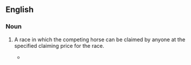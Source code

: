 ==English==

===Noun===
{{en-noun}}
# {{lb|en|horse racing}} A race in which the competing horse can be claimed by anyone at the specified claiming price for the race.
#* {{quote-text|year=1968|author=Marvin B. Scott|title=The Racing Game|page=15|passage=In a '''claiming race''', each horse is in a sense up for sale. That is, any owner who has raced a horse at the track during the meet in progress may put in a claim to buy any horse racing in a '''claiming race'''.}}